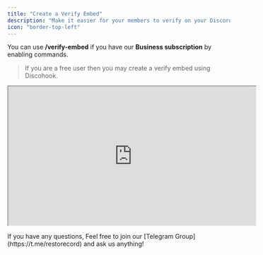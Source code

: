 ```yaml
---
title: "Create a Verify Embed"
description: "Make it easier for your members to verify on your Discord Server."
icon: "border-top-left"
---
```


<Warning>You can use **/verify-embed** if you have our **Business subscription** by enabling commands.</Warning>

> If you are a free user then you may create a verify embed using Discohook.

<Frame>
    <iframe width="560" height="315" src="https://www.youtube.com/embed/ICku2J9LJyM"> </iframe>
</Frame>

>

<Card title="Any Questions?" icon="question" color="blue" href="https://t.me/restorecord">
    If you have any questions, Feel free to join our [Telegram Group](https://t.me/restorecord) and ask us anything!
</Card>